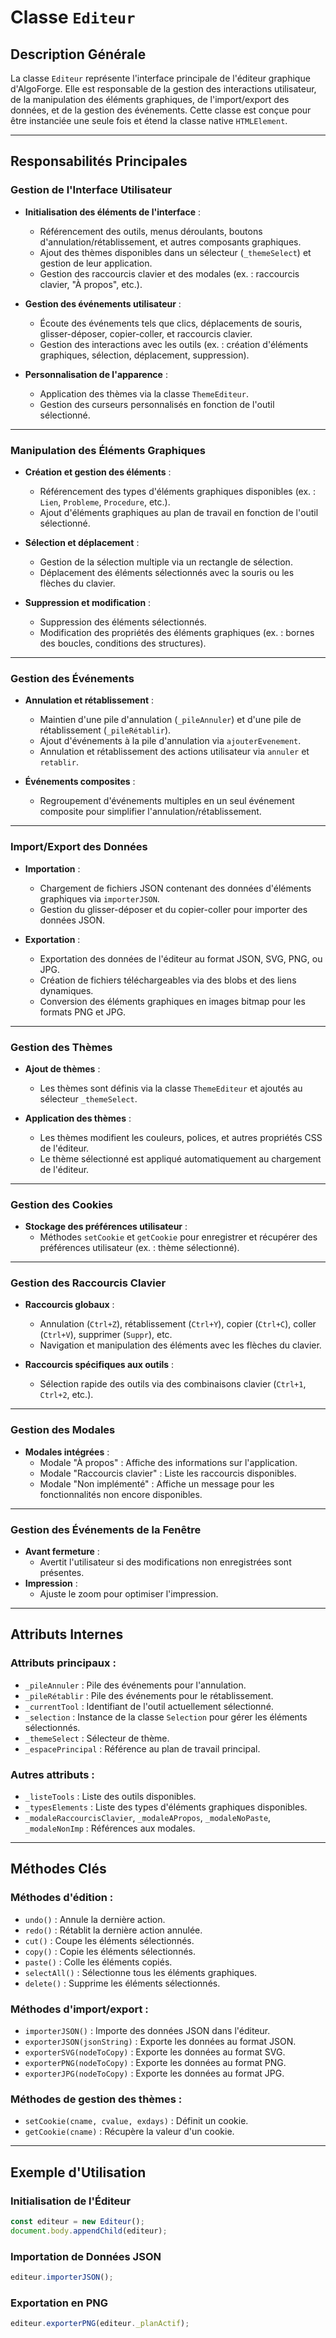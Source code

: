 # Classe `Editeur`

## Description Générale

La classe `Editeur` représente l'interface principale de l'éditeur graphique d'AlgoForge. Elle est responsable de la gestion des interactions utilisateur, de la manipulation des éléments graphiques, de l'import/export des données, et de la gestion des événements. Cette classe est conçue pour être instanciée une seule fois et étend la classe native `HTMLElement`.

---

## Responsabilités Principales

### **Gestion de l'Interface Utilisateur**

-   **Initialisation des éléments de l'interface** :

    -   Référencement des outils, menus déroulants, boutons d'annulation/rétablissement, et autres composants graphiques.
    -   Ajout des thèmes disponibles dans un sélecteur (`_themeSelect`) et gestion de leur application.
    -   Gestion des raccourcis clavier et des modales (ex. : raccourcis clavier, "À propos", etc.).

-   **Gestion des événements utilisateur** :

    -   Écoute des événements tels que clics, déplacements de souris, glisser-déposer, copier-coller, et raccourcis clavier.
    -   Gestion des interactions avec les outils (ex. : création d'éléments graphiques, sélection, déplacement, suppression).

-   **Personnalisation de l'apparence** :
    -   Application des thèmes via la classe `ThemeEditeur`.
    -   Gestion des curseurs personnalisés en fonction de l'outil sélectionné.

---

### **Manipulation des Éléments Graphiques**

-   **Création et gestion des éléments** :

    -   Référencement des types d'éléments graphiques disponibles (ex. : `Lien`, `Probleme`, `Procedure`, etc.).
    -   Ajout d'éléments graphiques au plan de travail en fonction de l'outil sélectionné.

-   **Sélection et déplacement** :

    -   Gestion de la sélection multiple via un rectangle de sélection.
    -   Déplacement des éléments sélectionnés avec la souris ou les flèches du clavier.

-   **Suppression et modification** :
    -   Suppression des éléments sélectionnés.
    -   Modification des propriétés des éléments graphiques (ex. : bornes des boucles, conditions des structures).

---

### **Gestion des Événements**

-   **Annulation et rétablissement** :

    -   Maintien d'une pile d'annulation (`_pileAnnuler`) et d'une pile de rétablissement (`_pileRétablir`).
    -   Ajout d'événements à la pile d'annulation via `ajouterEvenement`.
    -   Annulation et rétablissement des actions utilisateur via `annuler` et `retablir`.

-   **Événements composites** :
    -   Regroupement d'événements multiples en un seul événement composite pour simplifier l'annulation/rétablissement.

---

### **Import/Export des Données**

-   **Importation** :

    -   Chargement de fichiers JSON contenant des données d'éléments graphiques via `importerJSON`.
    -   Gestion du glisser-déposer et du copier-coller pour importer des données JSON.

-   **Exportation** :
    -   Exportation des données de l'éditeur au format JSON, SVG, PNG, ou JPG.
    -   Création de fichiers téléchargeables via des blobs et des liens dynamiques.
    -   Conversion des éléments graphiques en images bitmap pour les formats PNG et JPG.

---

### **Gestion des Thèmes**

-   **Ajout de thèmes** :

    -   Les thèmes sont définis via la classe `ThemeEditeur` et ajoutés au sélecteur `_themeSelect`.

-   **Application des thèmes** :
    -   Les thèmes modifient les couleurs, polices, et autres propriétés CSS de l'éditeur.
    -   Le thème sélectionné est appliqué automatiquement au chargement de l'éditeur.

---

### **Gestion des Cookies**

-   **Stockage des préférences utilisateur** :
    -   Méthodes `setCookie` et `getCookie` pour enregistrer et récupérer des préférences utilisateur (ex. : thème sélectionné).

---

### **Gestion des Raccourcis Clavier**

-   **Raccourcis globaux** :

    -   Annulation (`Ctrl+Z`), rétablissement (`Ctrl+Y`), copier (`Ctrl+C`), coller (`Ctrl+V`), supprimer (`Suppr`), etc.
    -   Navigation et manipulation des éléments avec les flèches du clavier.

-   **Raccourcis spécifiques aux outils** :
    -   Sélection rapide des outils via des combinaisons clavier (`Ctrl+1`, `Ctrl+2`, etc.).

---

### **Gestion des Modales**

-   **Modales intégrées** :
    -   Modale "À propos" : Affiche des informations sur l'application.
    -   Modale "Raccourcis clavier" : Liste les raccourcis disponibles.
    -   Modale "Non implémenté" : Affiche un message pour les fonctionnalités non encore disponibles.

---

### **Gestion des Événements de la Fenêtre**

-   **Avant fermeture** :
    -   Avertit l'utilisateur si des modifications non enregistrées sont présentes.
-   **Impression** :
    -   Ajuste le zoom pour optimiser l'impression.

---

## Attributs Internes

### Attributs principaux :

-   `_pileAnnuler` : Pile des événements pour l'annulation.
-   `_pileRétablir` : Pile des événements pour le rétablissement.
-   `_currentTool` : Identifiant de l'outil actuellement sélectionné.
-   `_selection` : Instance de la classe `Selection` pour gérer les éléments sélectionnés.
-   `_themeSelect` : Sélecteur de thème.
-   `_espacePrincipal` : Référence au plan de travail principal.

### Autres attributs :

-   `_listeTools` : Liste des outils disponibles.
-   `_typesElements` : Liste des types d'éléments graphiques disponibles.
-   `_modaleRaccourcisClavier`, `_modaleAPropos`, `_modaleNoPaste`, `_modaleNonImp` : Références aux modales.

---

## Méthodes Clés

### Méthodes d'édition :

-   `undo()` : Annule la dernière action.
-   `redo()` : Rétablit la dernière action annulée.
-   `cut()` : Coupe les éléments sélectionnés.
-   `copy()` : Copie les éléments sélectionnés.
-   `paste()` : Colle les éléments copiés.
-   `selectAll()` : Sélectionne tous les éléments graphiques.
-   `delete()` : Supprime les éléments sélectionnés.

### Méthodes d'import/export :

-   `importerJSON()` : Importe des données JSON dans l'éditeur.
-   `exporterJSON(jsonString)` : Exporte les données au format JSON.
-   `exporterSVG(nodeToCopy)` : Exporte les données au format SVG.
-   `exporterPNG(nodeToCopy)` : Exporte les données au format PNG.
-   `exporterJPG(nodeToCopy)` : Exporte les données au format JPG.

### Méthodes de gestion des thèmes :

-   `setCookie(cname, cvalue, exdays)` : Définit un cookie.
-   `getCookie(cname)` : Récupère la valeur d'un cookie.

---

## Exemple d'Utilisation

### Initialisation de l'Éditeur

```javascript
const editeur = new Editeur();
document.body.appendChild(editeur);
```

### Importation de Données JSON

```javascript
editeur.importerJSON();
```

### Exportation en PNG

```javascript
editeur.exporterPNG(editeur._planActif);
```
